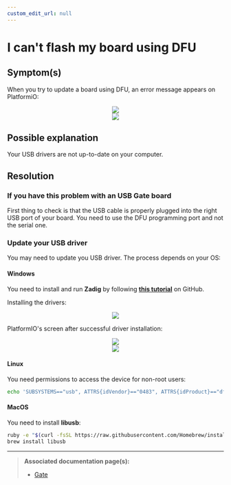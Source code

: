 ```yaml
---
custom_edit_url: null
---
```



# I can't flash my board using DFU

## Symptom(s)

When you try to update a board using DFU, an error message appears on PlatformiO:

<div align="center">
  <Image src="/img/faq/pio-dfu-error-screen.png" />
</div>

<div align="center">
  <Image src="/img/faq/pio-dfu-error-screen-zoomed.png" />
</div>

## Possible explanation

Your USB drivers are not up-to-date on your computer.

## Resolution

### If you have this problem with an USB Gate board

First thing to check is that the USB cable is properly plugged into the right USB port of your board. You need to use the DFU programming port and not the serial one.

### Update your USB driver

You may need to update you USB driver. The process depends on your OS:

#### Windows

You need to install and run **Zadig** by following <a href="https://github.com/profezzorn/ProffieOS/wiki/zadig" target="blank_">**this tutorial**</a> on GitHub.

Installing the drivers:

<div align="center">
  <Image src="/img/faq/zadig-installing-drivers.png" />
</div>

PlatformIO's screen after successful driver installation:

<div align="center">
  <Image src="/img/faq/pio-dfu-success-screen.png" />
</div>

<div align="center">
  <Image src="/img/faq/pio-dfu-success-screen-zoomed.png" />
</div>

#### Linux

You need permissions to access the device for non-root users:

```bash
echo 'SUBSYSTEMS=="usb", ATTRS{idVendor}=="0483", ATTRS{idProduct}=="df11", GROUP="plugdev", MODE="0666"' > /etc/udev/rules.d/60-luos.rules
```

#### MacOS

You need to install **libusb**:

```bash
ruby -e "$(curl -fsSL https://raw.githubusercontent.com/Homebrew/install/master/install)" < /dev/null 2> /dev/null
brew install libusb
```

---

> **Associated documentation page(s):**
>
> - [Gate](/docs/tools/gate)
